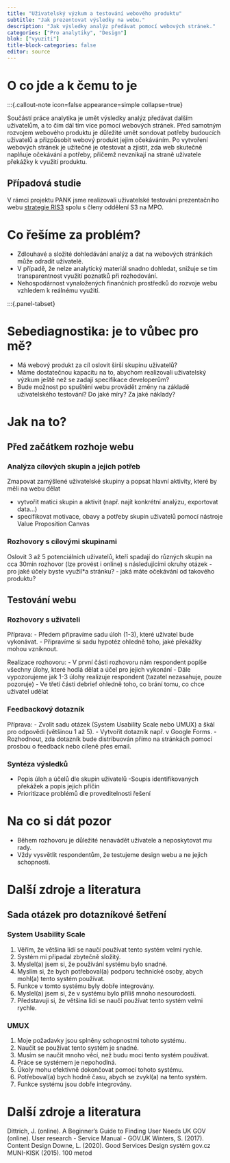 ```yaml
---
title: "Uživatelský výzkum a testování webového produktu"
subtitle: "Jak prezentovat výsledky na webu."
description: "Jak výsledky analýz předávat pomocí webových stránek."
categories: ["Pro analytiky", "Design"]
blok: ["vyuziti"]
title-block-categories: false
editor: source
---
```


# O co jde a k čemu to je

:::{.callout-note icon=false appearance=simple collapse=true}

Součástí práce analytika je umět výsledky analýz předávat dalším uživatelům, a to čím dál tím více pomocí webových stránek. Před samotným rozvojem webového produktu je důležité umět sondovat potřeby budoucích uživatelů a přizpůsobit webový produkt jejim očekáváním. Po vytvoření webových stránek je užitečné je otestovat a zjistit, zda web skutečně naplňuje očekávání a potřeby, přičemž nevznikají na straně uživatele překážky k využití produktu. 


## Případová studie

V rámci projektu PANK jsme realizovali uživatelské testování prezentačního webu [strategie RIS3](https://www.ris3.cz/) spolu s členy oddělení S3 na MPO.

# Co řešíme za problém?

- Zdlouhavé a složité dohledávání analýz a dat na webových stránkách může odradit uživatelé.
- V případě, že nelze analytický materiál snadno dohledat, snižuje se tím transparentnost využití poznatků při rozhodování.
- Nehospodárnost vynaložených finančních prostředků do rozvoje webu vzhledem k reálnému využití.


:::{.panel-tabset}

# Sebediagnostika: je to vůbec pro mě?

- Má webový produkt za cíl oslovit širší skupinu uživatelů?
- Máme dostatečnou kapacitu na to, abychom realizovali uživatelský výzkum ještě než se zadají specifikace developerům? 
- Bude možnost po spuštění webu provádět změny na základě uživatelského testování? Do jaké míry? Za jaké náklady?

# Jak na to?

## Před začátkem rozhoje webu

### Analýza cílových skupin a jejich potřeb

Zmapovat zamýšlené uživatelské skupiny a popsat hlavní aktivity, které by měli na webu dělat

- vytvořit matici skupin a aktivit (např. najít konkrétní analýzu, exportovat data…)
- specifikovat motivace, obavy a potřeby skupin uživatelů pomocí nástroje Value Proposition Canvas 

### Rozhovory s cílovými skupinami

Oslovit 3 až 5 potenciálních uživatelů, kteří spadají do různých skupin na cca 30min rozhovor (lze provést i online) s následujícími okruhy otázek
- pro jaké účely byste využil*a stránku?
- jaká máte očekávání od takového produktu?

## Testování webu

### Rozhovory s uživateli

Příprava:
- Předem připravíme sadu úloh (1-3), které uživatel bude vykonávat. 
- Připravíme si sadu hypotéz ohledně toho, jaké překážky mohou vzniknout.

Realizace rozhovoru:
- V první části rozhovoru nám respondent popíše všechny úlohy, které hodlá dělat a účel pro jejich vykonání 
- Dále vypozorujeme jak 1-3 úlohy realizuje respondent (tazatel nezasahuje, pouze pozoruje)
- Ve třetí části debrief ohledně toho, co brání tomu, co chce uživatel udělat 

### Feedbackový dotazník

Příprava:
- Zvolit sadu otázek (System Usability Scale nebo UMUX) a škál pro odpovědi (většinou 1 až 5).
- Vytvořit dotazník např. v Google Forms.
- Rozhodnout, zda dotazník bude distribuován přímo na stránkách pomocí prosbou o feedback nebo cíleně přes email.


### Syntéza výsledků
- Popis úloh a účelů dle skupin uživatelů
-Soupis identifikovaných překážek a popis jejich příčin
- Prioritizace problémů dle proveditelnosti řešení

# Na co si dát pozor
- Během rozhovoru je důležité nenavádět uživatele a neposkytovat mu rady.
- Vždy vysvětlit respondentům, že testujeme design webu a ne jejich schopnosti.

# Další zdroje a literatura

## Sada otázek pro dotazníkové šetření

### System Usability Scale

1. Věřím, že většina lidí se naučí používat tento systém velmi rychle.
2. Systém mi připadal zbytečně složitý.
3. Myslel(a) jsem si, že používání systému bylo snadné.
4. Myslím si, že bych potřeboval(a) podporu technické osoby, abych mohl(a) tento systém používat.
5. Funkce v tomto systému byly dobře integrovány.
6. Myslel(a) jsem si, že v systému bylo příliš mnoho nesourodosti.
7. Představuji si, že většina lidí se naučí používat tento systém velmi rychle.

### UMUX

1. Moje požadavky jsou splněny schopnostmi tohoto systému.
2. Naučit se používat tento systém je snadné.
3. Musím se naučit mnoho věcí, než budu moci tento systém používat.
4. Práce se systémem je nepohodlná.
5. Úkoly mohu efektivně dokončovat pomocí tohoto systému.
6. Potřeboval(a) bych hodně času, abych se zvykl(a) na tento systém.
7. Funkce systému jsou dobře integrovány.

# Další zdroje a literatura

Dittrich, J. (online). A Beg­inner’s Guide to Finding User Needs 
UK GOV (online). User research - Service Manual - GOV.UK
Winters, S. (2017). Content Design
Downe, L. (2020). Good Services
Design systém gov.cz
MUNI-KISK (2015). 100 metod
